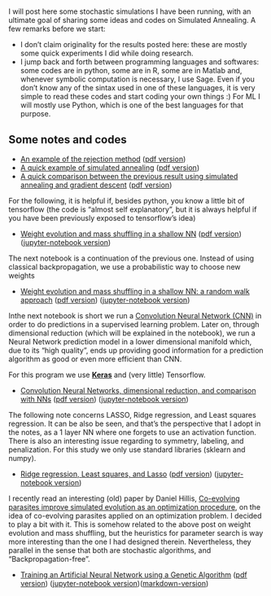 <!-- # --- -->
<!-- # title: "Rafael Monteiro's Website" -->
<!-- # --- -->
#
#

 I will post here  some stochastic simulations I have been running, with an ultimate goal of sharing some ideas and codes on Simulated Annealing. A few remarks before we start:

- I don't claim originality for the results posted here: these are mostly some quick experiments I did while doing research. 
- I jump back and forth between  programming languages and softwares: some codes are in python, some are in R, some are in Matlab and, whenever symbolic computation is necessary, I use Sage. Even if you don't know any of the sintax used in one of these languages, it is very simple to read these codes and start coding your own things :)  For ML I will mostly use Python, which is one of the best languages for that purpose.

## Some notes and codes

- [An example of the rejection method](Rejection_method.html) ([pdf version](Rejection_method.pdf))
- [A quick example of simulated annealing](Simulated annealing/Simulated annealing.html) ([pdf version](Simulated annealing/Simulated annealing.pdf)) 
- [A quick comparison between the previous result using simulated annealing and gradient descent]() ([pdf version](Gradient Descent/gradient_descent.pdf)) 

For the following, it is helpful if, besides python,  you know a little bit of tensorflow (the code is "almost self explanatory", but it is always helpful if you have been previously exposed to tensorflow's idea)

- [Weight evolution and mass shuffling in a shallow NN](Weight_evolution_shallow_NN/Weight_evolution_in_shallow_NN.html) ([pdf version](Weight_evolution_shallow_NN/Weight_evolution_in_shallow_NN.pdf))
([jupyter-notebook version](Weight_evolution_shallow_NN/Weight_evolution_in_shallow_NN.ipyb))

The next notebook is a continuation of the previous one. Instead of using classical backpropagation, we use a probabilistic way to choose new weights

- [Weight evolution and mass shuffling in a shallow NN: a random walk approach](Weight_evolution_in_shallow_NN-random_walking/Weight_evolution_in_shallow_NN-random_walking.html) ([pdf version](Weight_evolution_in_shallow_NN-random_walking/Weight_evolution_in_shallow_NN-random_walking.pdf))
([jupyter-notebook version](Weight_evolution_in_shallow_NN-random_walking/Weight_evolution_in_shallow_NN-random_walking.ipynb))

Inthe next notebook is short we run a  [Convolution Neural Network (CNN)](https://en.wikipedia.org/wiki/Convolutional_neural_network) in order to do predictions in a supervised learning problem. Later on, through dimensional reduction (which will be explained in the notebook), we run a Neural Network prediction model in a lower dimensional manifold which, due to its "high quality", ends up providing good information for a prediction algorithm as good or even more efficient than CNN.

For this program we use [__Keras__](https://keras.io) and (very little) Tensorflow.

- [Convolution Neural Networks, dimensional reduction, and comparison with NNs](CNNs_NNs/Comparing_CNN_and_NN_in_reduced_dimension_model.html) ([pdf version](CNNs_NNs/Comparing_CNN_and_NN_in_reduced_dimension_model.pdf))
([jupyter-notebook version](CNNs_NNs/Comparing_CNN_and_NN_in_reduced_dimension_model.ipynb))

The following note concerns LASSO, Ridge regression, and Least squares regression. It can be also be seen, and that's the perspective that I adopt in the notes, as a 1 layer NN where one forgets to use an activation function. 
There is also an interesting issue regarding to symmetry, labeling, and penalization. For this study we only use standard libraries (sklearn and numpy).

- [Ridge regression, Least squares, and Lasso](Lasso_RidReg_LeasSq/Lasso_Least_squares_and_Ridge_regression.html) ([pdf version](Lasso_RidReg_LeasSq/Lasso_Least_squares_and_Ridge_regression.pdf))
([jupyter-notebook version](Lasso_RidReg_LeasSq/Lasso_Least_squares_and_Ridge_regression.ipynb))


I recently read an interesting (old) paper by Daniel Hillis, [Co-evolving parasites improve simulated evolution as an optimization procedure](https://www.sciencedirect.com/science/article/pii/0167278990900762), on the idea of co-evolving parasites applied on an optimization problem. I decided to play a bit with it.  This is somehow related to the above post on weight evolution and mass shuffling, but the heuristics for parameter search is way more interesting than the one I had designed therein.
Nevertheless, they parallel in the sense that both are stochastic algorithms,  and  "Backpropagation-free".


- [Training an Artificial Neural Network using a Genetic Algorithm](Genetic_Algorithms/ga_ANN.html) ([pdf version](Genetic_Algorithms/ga_ANN.pdf))
([jupyter-notebook version](Genetic_Algorithms/ga_ANN.ipynb))([markdown-version](Genetic_Algorithms/index.html))

